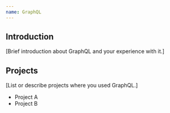 ```yaml
---
name: GraphQL
---
```


## Introduction

[Brief introduction about GraphQL and your experience with it.]

## Projects

[List or describe projects where you used GraphQL.]
- Project A
- Project B
